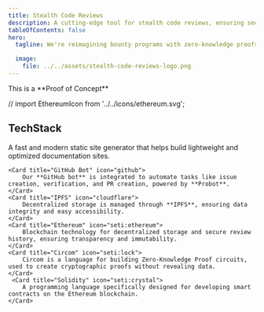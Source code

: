 ```yaml
---
title: Stealth Code Reviews
description: A cutting-edge tool for stealth code reviews, ensuring secure and anonymous feedback on code submissions.
tableOfContents: false
hero:
  tagline: We're reimagining bounty programs with zero-knowledge proofs (ZKP) to protect contributors' intellectual property. Our framework enables contributors to prove the correctness of their submissions without revealing the underlying code. This ensures confidentiality, verifiability, and trust between contributors and verifiers.

  image:
    file: ../../assets/stealth-code-reviews-logo.png
---
```





<Aside>This is a <Badge text="POC" size="medium" /> **Proof of Concept**  </Aside>

// import EthereumIcon from '../../icons/ethereum.svg';


## TechStack

<CardGrid >
	<Card title="Astro" icon="rocket">
		A fast and modern static site generator that helps build lightweight and optimized documentation sites.
	</Card>
	
	<Card title="GitHub Bot" icon="github">
		Our **GitHub bot** is integrated to automate tasks like issue creation, verification, and PR creation, powered by **Probot**.
	</Card>
	<Card title="IPFS" icon="cloudflare">
		Decentralized storage is managed through **IPFS**, ensuring data integrity and easy accessibility.
	</Card>
	<Card title="Ethereum" icon="seti:ethereum">
		Blockchain technology for decentralized storage and secure review history, ensuring transparency and immutability.
	</Card>
	<Card title="Circom" icon="seti:lock">
		Circom is a language for building Zero-Knowledge Proof circuits, used to create cryptographic proofs without revealing data.
	</Card>
	 <Card title="Solidity" icon="seti:crystal">
        A programming language specifically designed for developing smart contracts on the Ethereum blockchain.
    </Card>
</CardGrid>



